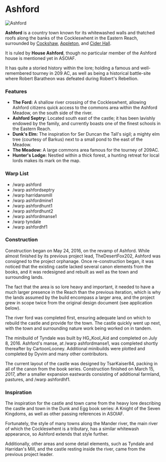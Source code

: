 

# Ashford

<Image src="https://cdn.sanity.io/images/1as7cn02/production/0631ede5c7900e771e44d50bca3c003a1b2840ba-1550x870.png?w=976&h=350&fit=crop&crop=center&auto=format" alt="Ashford" width={976} height={350}  />

<ProjectDetails
  floatRight
  region="Reach"
  house="House Ashford"
  type="Town"
  status="Completed"
  warp="/warp ashford"
  projectLead="Lorddyvim"
  dateStarted="April 30, 2016"
  dateCompleted="April 30, 2016"
/>

**Ashford** is a country town known for its whitewashed walls and thatched roofs along the banks of the Cockleswhent in the Eastern Reach, surrounded by [Cockshaw](https://westeroscraft.com/wiki/reach/cockshaw), [Appleton](https://westeroscraft.com/wiki/reach/appleton), and [Cider Hall](https://westeroscraft.com/wiki/reach/cider-hall).

It is ruled by **House Ashford**, though no particular member of the Ashford house is mentioned yet in ASOIAF.

It has quite a storied history within the lore; holding a famous and well-remembered tourney in 209 AC, as well as being a historical battle-site where Robert Baratheon was defeated during Robert's Rebellion.

### Features  


* **The Ford:** A shallow river crossing of the Cockleswhent, allowing Ashford citizens quick access to the commons area within the Ashford Meadow, on the south side of the river.
* **Ashford Septry:** Located south east of the castle; it has been lavishly endowed by the family, and currently boasts one of the finest schools in the Eastern Reach.
* **Dunk's Elm:** The inspiration for Ser Duncan the Tall's sigil; a mighty elm tree (courtesy of Barkus) next to a small pond to the east of the Meadow.
* **The Meadow:** A large commons area famous for the tourney of 209AC.
* **Hunter's Lodge:** Nestled within a thick forest, a hunting retreat for local lords makes its mark on the map.

### Warp List

* /warp ashford
* /warp ashfordseptry
* /warp harridansmill
* /warp ashfordmine1
* /warp ashfordhunt1
* /warp ashfordhunt2
* /warp ashfordmanse1
* /warp tyndale
* /warp ashfordhf1

### Construction

Construction began on May 24, 2016, on the revamp of Ashford. While almost finished by its previous project lead, TheDesertFox202, Ashford was consigned to the project orphanage. Once re-construction began, it was noticed that the existing castle lacked several canon elements from the books, and it was redesigned and rebuilt as well as the town and surrounding lands.

The fact that the area is so lore heavy and important, it needed to have a much larger presence in the Reach than the previous iteration, which is why the lands assumed by the build encompass a larger area, and the project grew in scope twice from the original design document (see application below).

The river ford was completed first, ensuring adequate land on which to rebuild the castle and provide for the town. The castle quickly went up next, with the town and surrounding nature work being worked on in tandem.

The minibuild of Tyndale was built by HG_Kool_Aid and completed on July 8, 2016. Ashford's manse, at /warp ashfordmanse1, was completed shortly thereafter by CartoonLooney. Additional minibuilds were plotted and completed by Dyvim and many other contributors.

The current layout of the castle was designed by TsarKaiser84, packing in all of the canon from the book series. Construction finished on March 15, 2017, after a smaller expansion eastwards consisting of additional farmland, pastures, and /warp ashfordhf1.

### Inspiration

The inspiration for the castle and town came from the heavy lore describing the castle and town in the Dunk and Egg book series: A Knight of the Seven Kingdoms, as well as other passing references in ASOIAF.

Fortunately, the style of many towns along the Mander river, the main river of which the Cockleswhent is a tributary, has a similar whitewash appearance, so Ashford extends that style further.

Additionally, other areas and some detail elements, such as Tyndale and Harridan's Mill, and the castle resting inside the river, came from the previous project leader.